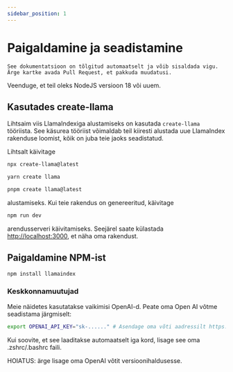 ```yaml
---
sidebar_position: 1
---
```


# Paigaldamine ja seadistamine

`See dokumentatsioon on tõlgitud automaatselt ja võib sisaldada vigu. Ärge kartke avada Pull Request, et pakkuda muudatusi.`

Veenduge, et teil oleks NodeJS versioon 18 või uuem.

## Kasutades create-llama

Lihtsaim viis LlamaIndexiga alustamiseks on kasutada `create-llama` tööriista. See käsurea tööriist võimaldab teil kiiresti alustada uue LlamaIndex rakenduse loomist, kõik on juba teie jaoks seadistatud.

Lihtsalt käivitage

<Tabs>
<TabItem value="1" label="npm" default>

```bash
npx create-llama@latest
```

</TabItem>
<TabItem value="2" label="Yarn">

```bash
yarn create llama
```

</TabItem>
<TabItem value="3" label="pnpm">

```bash
pnpm create llama@latest
```

</TabItem>
</Tabs>

alustamiseks. Kui teie rakendus on genereeritud, käivitage

```bash npm2yarn
npm run dev
```

arendusserveri käivitamiseks. Seejärel saate külastada [http://localhost:3000](http://localhost:3000), et näha oma rakendust.

## Paigaldamine NPM-ist

```bash npm2yarn
npm install llamaindex
```

### Keskkonnamuutujad

Meie näidetes kasutatakse vaikimisi OpenAI-d. Peate oma Open AI võtme seadistama järgmiselt:

```bash
export OPENAI_API_KEY="sk-......" # Asendage oma võti aadressilt https://platform.openai.com/account/api-keys
```

Kui soovite, et see laaditakse automaatselt iga kord, lisage see oma .zshrc/.bashrc faili.

HOIATUS: ärge lisage oma OpenAI võtit versioonihaldusesse.
